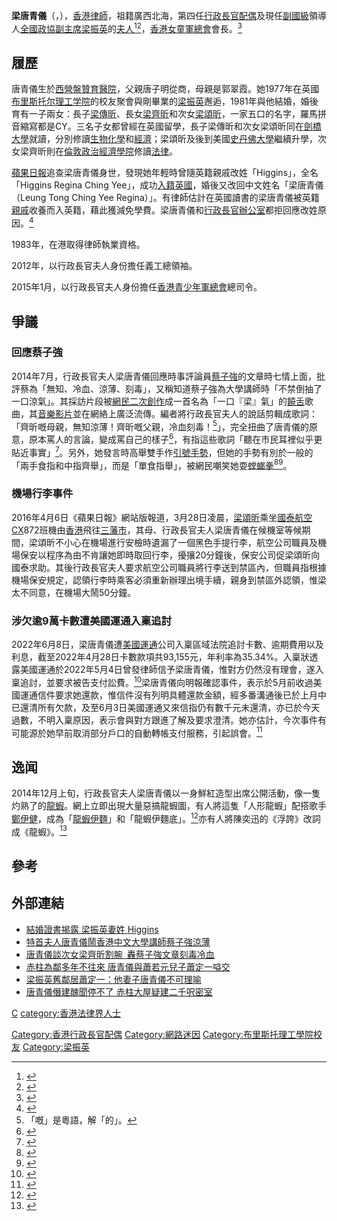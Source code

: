 {{POV|time=2020-07-28T08:32:05+00:00}}
{{noteTA
|T=zh-hk:梁唐青儀;zh-tw:梁唐青儀;zh-cn:梁唐青仪;
}}
{{Infobox officeholder
|name= 梁唐青儀
|native_name= Regina Leung Tong Ching-yee
|image=Regina_Leung_2013.jpg
|office={{HKSAR}}[[香港總督及香港特首配偶列表|行政長官配偶]]
|term_start=2012年7月1日
|term_end=2017年6月30日
|chief-executive=[[梁振英|梁振英]]
|predecessor=[[曾鮑笑薇|曾鮑笑薇]]
|successor=[[林兆波|林兆波]]
|office2=[[香港女童軍總會|香港女童軍總會]]會長
|term_start2=2012年7月1日
|term_end2=
|predecessor2=[[曾鮑笑薇|曾鮑笑薇]]
|successor2=
|birth_date={{birth date and age|1957|2|5}}
|birth_place={{HKG-1955}}[[西營盤|西營盤]][[贊育醫院|贊育醫院]]
|nationality = {{CHN-HKG}}（1997年－）<br />{{UK}}（1970年代－2020年代<ref>{{Cite web|url=https://www2.hkej.com/instantnews/current/article/2537309/%E9%BB%83%E4%B9%8B%E9%8B%92%E6%8C%87%E6%8E%A7%E4%B8%80%E5%AE%B6%E6%93%81%E8%8B%B1%E7%B1%8D+%E6%A2%81%E6%8C%AF%E8%8B%B1%3A%E5%A6%BB%E5%B7%B2%E6%94%BE%E6%A3%84%E8%8B%B1%E5%9C%8B%E8%AD%B7%E7%85%A7|title=黃之鋒指控一家擁英籍 梁振英:妻已放棄英國護照|date=2020-07-31|work=信報財經新聞|accessdate=2020-07-31|archive-date=2021-01-14|archive-url=https://web.archive.org/web/20210114155920/http://www2.hkej.com/instantnews/current/article/2537309/%E9%BB%83%E4%B9%8B%E9%8B%92%E6%8C%87%E6%8E%A7%E4%B8%80%E5%AE%B6%E6%93%81%E8%8B%B1%E7%B1%8D+%E6%A2%81%E6%8C%AF%E8%8B%B1%3A%E5%A6%BB%E5%B7%B2%E6%94%BE%E6%A3%84%E8%8B%B1%E5%9C%8B%E8%AD%B7%E7%85%A7|dead-url=no}}</ref>）
|spouse={{marriage|[[梁振英|梁振英]]|1981}}
|children=長子：[[梁傳昕|梁傳昕]]<br>次女：[[梁齊昕|梁齊昕]]<br>三女：[[梁頌昕|梁頌昕]]
|relations=父：唐子明<br>母：郭翠霞
|alma_mater=[[西英格兰大学|布里斯托尔理工学院]]
|other_names=Higgins Regina Ching Yee
|nickname=大龍蝦
}}
'''梁唐青儀'''（{{lang-en|Regina Leung Tong Ching-yee}}，{{bd|1957年|2月5日|}}），[[香港|香港]][[律師|律師]]，祖籍廣西北海，第四任[[香港特別行政區行政長官|行政長官配偶]]及現任[[副國級|副國級]]領導人[[全國政協副主席|全國政協副主席]][[梁振英|梁振英]]的[[香港總督及香港特首配偶列表|夫人]]<ref>{{cite news|title=隔牆有相：人形龍蝦狼太　紮馬顯霸氣 |url=http://hk.apple.appledaily.com/news/art/20141208/18961935?top=24h |language=中文 |publisher=蘋果日報 | date=2014年12月8日 }}</ref><ref>{{cite news |title=識得襯，其實龍蝦紅都可以好睇。 |url=http://nextplus.nextmedia.com/news/ent/20141228/130191 |language=中文 |publisher=日週Plus |date=2014年12月28日 |accessdate=2014年12月31日 |archive-date=2015年1月21日 |archive-url=https://web.archive.org/web/20150121094204/http://nextplus.nextmedia.com/news/ent/20141228/130191 |dead-url=no }}</ref>，[[香港女童軍總會|香港女童軍總會]]會長。<ref>{{cite web|url=https://hkgga.org.hk/tc/content/our-history|title=我們的歷史|accessdate=2018-01-28|language=zh|5=|archive-date=2018-01-28|archive-url=https://web.archive.org/web/20180128191938/https://hkgga.org.hk/tc/content/our-history|dead-url=no}}</ref>

==履歷==
唐青儀生於[[西營盤|西營盤]][[贊育醫院|贊育醫院]]，父親唐子明從商，母親是郭翠霞。她1977年在英國[[西英格兰大学|布里斯托尔理工学院]]的校友聚會與剛畢業的[[梁振英|梁振英]]邂逅，1981年與他結婚，婚後育有一子兩女：長子[[梁傳昕|梁傳昕]]、長女[[梁齊昕|梁齊昕]]和次女[[梁頌昕|梁頌昕]]，一家五口的名字，羅馬拼音縮寫都是CY。三名子女都曾經在英國留學，長子梁傳昕和次女梁頌昕同在[[劍橋大學|劍橋大學]]就讀，分別修讀[[生物化學|生物化學]]和[[經濟|經濟]]；梁頌昕及後到美國[[史丹佛大學|史丹佛大學]]繼續升學，次女梁齊昕則在[[倫敦政治經濟學院|倫敦政治經濟學院]]修讀[[法律|法律]]。

[[蘋果日報|蘋果日報]]追查梁唐青儀身世，發現她年輕時曾隨英籍親戚改姓「Higgins」，全名「Higgins Regina Ching Yee」，成功[[入籍|入籍]][[英國|英國]]，婚後又改回中文姓名「梁唐青儀（Leung Tong Ching Yee Regina）」。有律師估計在英國讀書的梁唐青儀被英籍[[親戚|親戚]]收養而入英籍，藉此獲減免學費。梁唐青儀和[[行政長官辦公室|行政長官辦公室]]都拒回應改姓原因。<ref name=apple16327457>{{cite web|url=http://hk.apple.nextmedia.com/news/first/20120511/16327457|title=結婚證書揭露 梁振英妻姓 Higgins|date=2012-05-11|work=蘋果日報|language=zh|archiveurl=https://web.archive.org/web/20161207075020/http://hk.apple.nextmedia.com/news/first/20120511/16327457|archivedate=2016-12-07|deadurl=yes|access-date=2015-12-30}}</ref>

1983年，在港取得律師執業資格。

2012年，以行政長官夫人身份擔任義工總領袖。

2015年1月，以行政長官夫人身份擔任[[香港青少年軍總會|香港青少年軍總會]]總司令。

== 爭議 ==
=== 回應蔡子強 ===
2014年7月，行政長官夫人梁唐青儀回應時事評論員[[蔡子強|蔡子強]]的文章時七情上面，批評蔡為「無知、冷血、涼薄、刻毒」，又稱知道蔡子強為大學講師時「不禁倒抽了一口涼氣」。其採訪片段被[[網民|網民]][[二次創作|二次創作]]成一首名為「一口『梁』氣」的[[饒舌|饒舌]]歌曲，其[[音樂錄影帶|音樂影片]]並在網絡上廣泛流傳。編者將行政長官夫人的說話剪輯成歌詞：「齊昕嘅母親，無知涼薄！齊昕嘅父親，冷血刻毒！<ref>「嘅」是粵語，解「的」。</ref>」，完全扭曲了唐青儀的原意，原本罵人的言論，變成罵自己的樣子<ref>{{cite news |title=梁太鬧人變「鬧自己」網民剪接罵蔡子強片段 |url=http://news.mingpao.com/20140708/gzb1.htm |language=中文 |publisher=明報 |date=2014年7月8日 |accessdate=2014年7月8日 |archive-date=2014年7月14日 |archive-url=https://web.archive.org/web/20140714230301/http://news.mingpao.com/20140708/gzb1.htm |dead-url=no }}</ref>，有指這些歌詞「聽在市民耳裡似乎更貼近事實」<ref>{{cite news |title=隔牆有耳：高手出招　狼太變rapper |url=http://hk.apple.nextmedia.com/news/art/20140708/18792330 |language=中文 |publisher=蘋果日報 |date=2014年7月8日 |accessdate=2014年7月13日 |archive-date=2014年7月14日 |archive-url=https://web.archive.org/web/20140714120604/http://hk.apple.nextmedia.com/news/art/20140708/18792330 |dead-url=no }}</ref>。另外，她發言時高舉雙手作[[引號手勢|引號手勢]]，但她的手勢有別於一般的「兩手食指和中指齊舉」，而是「單食指舉」，被網民嘲笑她耍[[螳螂拳|螳螂拳]]<ref>{{cite news|title=唐青儀疑錯用引號手勢|url=http://www.singpao.com/xw/gat/201407/t20140706_516978.html|language=中文|publisher=星島日報|date=2014年7月6日|deadurl=yes|archiveurl=https://web.archive.org/web/20150402104252/http://www.singpao.com/xw/gat/201407/t20140706_516978.html|archivedate=2015年4月2日|accessdate=2015年1月27日}}</ref><ref>{{cite news |title=康樂大廈：金融乜太 |url=http://hk.apple.nextmedia.com/financeestate/art/20140707/18790804 |language=中文 |publisher=蘋果日報 |date=2014年7月7日 |accessdate=2015年1月27日 |archive-date=2015年1月7日 |archive-url=https://web.archive.org/web/20150107165748/http://hk.apple.nextmedia.com/financeestate/art/20140707/18790804 |dead-url=no }}</ref>。

===機場行李事件===
{{main|梁振英家庭機場濫權風波}}
2016年4月6日《蘋果日報》網站版報道，3月28日凌晨，[[梁頌昕|梁頌昕]]乘坐[[國泰航空|國泰航空]]CX872班機由[[香港|香港]]飛往[[三藩市|三藩市]]，其母、行政長官夫人梁唐青儀在候機室等候期間，梁頌昕不小心在機場進行安檢時遺漏了一個黑色手提行李，航空公司職員及機場保安以程序為由不肯讓她即時取回行李，擾攘20分鐘後，保安公司促梁頌昕向國泰求助。其後行政長官夫人要求航空公司職員將行李送到禁區內，但職員指根據機場保安規定，認領行李時乘客必須重新辦理出境手續，親身到禁區外認領，惟梁太不同意，在機場大鬧50分鐘。

===涉欠逾9萬卡數遭美國運通入稟追討===
2022年6月8日，梁唐青儀遭[[美國運通|美國運通]]公司入稟區域法院追討卡數、逾期費用以及利息，截至2022年4月28日卡數款項共93,155元，年利率為35.34%。入稟狀透露美國運通於2022年5月4日曾發律師信予梁唐青儀，惟對方仍然沒有理會，遂入稟追討，並要求被告支付訟費。<ref>{{cite news |title=梁振英妻子梁唐青儀涉欠逾9萬卡數 遭美國運通入稟追討|url=https://www.inmediahk.net/node/%E6%94%BF%E7%B6%93/%E6%A2%81%E6%8C%AF%E8%8B%B1%E5%A6%BB%E5%AD%90%E6%A2%81%E5%94%90%E9%9D%92%E5%84%80%E6%B6%89%E6%AC%A0%E9%80%BE9%E8%90%AC%E5%8D%A1%E6%95%B8-%E9%81%AD%E7%BE%8E%E5%9C%8B%E9%81%8B%E9%80%9A%E5%85%A5%E7%A8%9F%E8%BF%BD%E8%A8%8E |publisher=獨媒 |date=2022年6月9日 |accessdate=2022年6月9日}}</ref>梁唐青儀向明報確認事件，表示於5月前收過美國運通信件要求她還款，惟信件沒有列明具體還款金額，經多番溝通後已於上月中已還清所有欠款，及至6月3日美國運通又來信指仍有數千元未還清，亦已於今天過數，不明入稟原因，表示會與對方跟進了解及要求澄清。她亦估計，今次事件有可能源於她早前取消部分戶口的自動轉帳支付服務，引起誤會。<ref>{{cite news |title=梁唐青儀稱已清還所有款項 不明白美國運通為何入稟|url=https://news.mingpao.com/ins/%E6%B8%AF%E8%81%9E/article/20220609/s00001/1654773626805/%E6%A2%81%E5%94%90%E9%9D%92%E5%84%80%E7%A8%B1%E5%B7%B2%E6%B8%85%E9%82%84%E6%89%80%E6%9C%89%E6%AC%BE%E9%A0%85-%E4%B8%8D%E6%98%8E%E7%99%BD%E7%BE%8E%E5%9C%8B%E9%81%8B%E9%80%9A%E7%82%BA%E4%BD%95%E5%85%A5%E7%A8%9F |publisher=明報 |date=2022年6月9日 |accessdate=2022年6月9日}}</ref>

==逸闻==
2014年12月上旬，行政長官夫人梁唐青儀以一身鮮紅造型出席公開活動，像一隻灼熟了的[[龍蝦|龍蝦]]{{POV-statement}}。網上立即出現大量惡搞龍蝦圖，有人將這隻「人形龍蝦」配搭歌手[[鄭伊健|鄭伊健]]，成為「[[龍蝦伊麵|龍蝦伊麵]]」和「龍蝦伊麵底」。<ref>{{cite web|title=高登討論區：人形龍蝦|language=中文|url=http://forum1.hkgolden.com/view.aspx?type=CA&message=5551024|accessdate=2015-01-19|archive-date=2015-01-21|archive-url=https://web.archive.org/web/20150121094137/http://forum1.hkgolden.com/view.aspx?type=CA&message=5551024|dead-url=no}}</ref>亦有人將陳奕迅的《浮誇》改詞成《龍蝦》。<ref>{{cite news|title=浮誇，龍蝦版（梁栢堅）|url=http://hk.apple.nextmedia.com/entertainment/art/20141211/18964685|language=中文|publisher=蘋果日報|date=2014年12月11日|accessdate=2015年1月19日|archive-date=2015年2月19日|archive-url=https://web.archive.org/web/20150219121356/http://hk.apple.nextmedia.com/entertainment/art/20141211/18964685|dead-url=no}}</ref>

== 參考 ==
{{reflist}}

== 外部連結 ==
* [http://hk.apple.nextmedia.com/news/art/20120511/16327457 結婚證書揭露 梁振英妻姓 Higgins]{{Wayback|url=http://hk.apple.nextmedia.com/news/art/20120511/16327457 |date=20140630202426 }}
* [http://www.youtube.com/watch?v=OA7m9Sk2D9Y 特首夫人唐青儀鬧香港中文大學講師蔡子強涼薄]{{Wayback|url=http://www.youtube.com/watch?v=OA7m9Sk2D9Y |date=20141120021927 }}
* [https://web.archive.org/web/20140714034801/http://news.singtao.ca/toronto/2014-07-05/hongkong1404543265d5126202.html 唐青儀談次女梁齊昕割腕 轟蔡子強文章刻毒冷血]
* [http://news.stheadline.com/dailynews/content_hk/2011/12/15/172405.asp 赤柱為鄰多年不往來 唐青儀與蕭若元兒子蕭定一嗌交]{{Wayback|url=http://news.stheadline.com/dailynews/content_hk/2011/12/15/172405.asp |date=20140713060448 }}
* [http://hk.apple.nextmedia.com/news/art/20111215/15894698 梁振英舊鄰居蕭定一：他妻子唐青儀不可理喻 ]{{Wayback|url=http://hk.apple.nextmedia.com/news/art/20111215/15894698 |date=20150103105332 }}
* [http://www.am730.com.hk/article.php?article=132146 唐青儀僭建醜聞停不了 赤柱大屋疑建二千呎密室 ]{{Wayback|url=http://www.am730.com.hk/article.php?article=132146 |date=20140728105033 }}

{{DEFAULTSORT:Leung Tong, Regina Ching-yee}}
[[Category:香港行政長官配偶|Category:香港行政長官配偶]]
[[category:唐姓|C]]
[[category:香港法律界人士|category:香港法律界人士]]
[[Category:網路迷因|Category:網路迷因]]
[[Category:布里斯托理工學院校友|Category:布里斯托理工學院校友]]
[[Category:梁振英|Category:梁振英]]